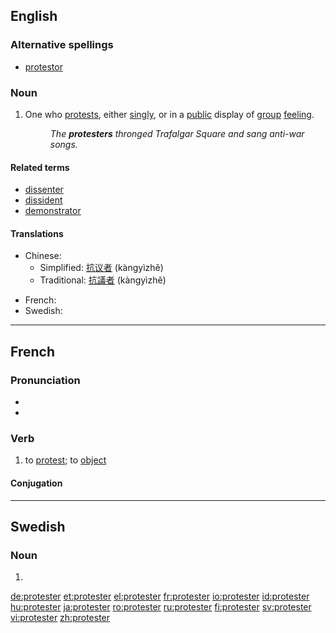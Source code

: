 ==English==

===Alternative spellings===
* [[protestor]]

===Noun===
{{en-noun}}

# One who [[protest]]s, either [[singly]], or in a [[public]] display of [[group]] [[feeling]].
#: ''The '''protesters''' thronged Trafalgar Square and sang anti-war songs.''

====Related terms====
* [[dissenter]]
* [[dissident]]
* [[demonstrator]]

====Translations====
{{trans-top|person who protests}}
* Chinese:
** Simplified: [[抗议者]] (kàngyìzhě)
** Traditional: [[抗議者]] (kàngyìzhě)
{{trans-mid}}
* French: {{t+|fr|manifestant|m}}
* Swedish: {{t-|sv|protestant}}
{{trans-bottom}}

----

==French==

===Pronunciation===
* {{IPA|/pʁɔ.tɛs.te/|lang=fr}}
* {{audio|Fr-protester.ogg|protester}}

===Verb===
{{fr-verb}}

# to [[protest]]; to [[object]]

====Conjugation====
{{fr-conj-er|protest|avoir}}

----

==Swedish==

===Noun===
{{infl|sv|noun form}}

#{{form of|Indefinite plural|protest|lang=Swedish}}

[[de:protester]]
[[et:protester]]
[[el:protester]]
[[fr:protester]]
[[io:protester]]
[[id:protester]]
[[hu:protester]]
[[ja:protester]]
[[ro:protester]]
[[ru:protester]]
[[fi:protester]]
[[sv:protester]]
[[vi:protester]]
[[zh:protester]]